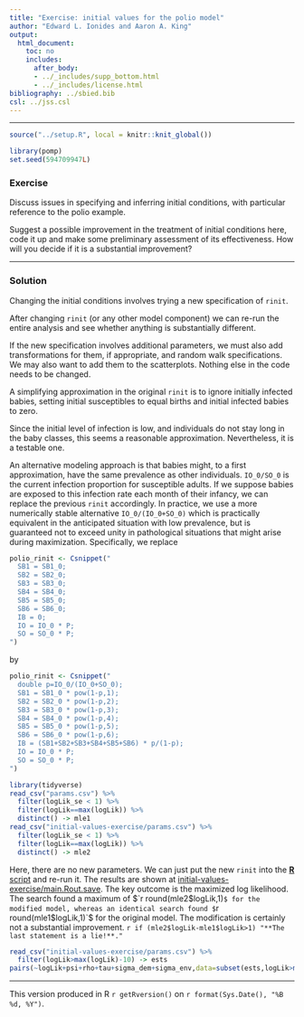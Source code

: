 ```yaml
---
title: "Exercise: initial values for the polio model"
author: "Edward L. Ionides and Aaron A. King"
output:
  html_document:
    toc: no
    includes:
      after_body:
      - ../_includes/supp_bottom.html
      - ../_includes/license.html
bibliography: ../sbied.bib
csl: ../jss.csl
---
```



-----------------------------------

```r
source("../setup.R", local = knitr::knit_global())
```
```r
library(pomp)
set.seed(594709947L)
```


### Exercise

Discuss issues in specifying and inferring initial conditions, with particular reference to the polio example. 

Suggest a possible improvement in the treatment of initial conditions here, code it up and make some preliminary assessment of its effectiveness. How will you decide if it is a substantial improvement? 

---------

### Solution

Changing the initial conditions involves trying a new specification of `rinit`. 

After changing `rinit` (or any other model component) we can re-run the entire analysis and see whether anything is substantially different. 

If the new specification involves additional parameters, we must also add transformations for them, if appropriate, and random walk specifications.
We may also want to add them to the scatterplots. Nothing else in the code needs to be changed.

A simplifying approximation in the original `rinit` is to ignore initially infected babies, setting initial susceptibles to equal births and initial infected babies to zero.

Since the initial level of infection is low, and individuals do not stay long in the baby classes, this seems a reasonable approximation. 
Nevertheless, it is a testable one.

An alternative modeling approach is that babies might, to a first approximation, have the same prevalence as other individuals. `IO_0/SO_0` is the current infection proportion for susceptible adults. If we suppose babies are exposed to this infection rate each month of their infancy, we can replace the previous `rinit` accordingly. In practice, we use a more numerically stable alternative `IO_0/(IO_0+SO_0)` which is practically equivalent in the anticipated situation with low prevalence, but is guaranteed not to exceed unity in pathological situations that might arise during maximization.
Specifically, we replace

```r
polio_rinit <- Csnippet("
  SB1 = SB1_0;
  SB2 = SB2_0;
  SB3 = SB3_0;
  SB4 = SB4_0;
  SB5 = SB5_0;
  SB6 = SB6_0;
  IB = 0;
  IO = IO_0 * P;
  SO = SO_0 * P;
")
```

by

```r
polio_rinit <- Csnippet("
  double p=IO_0/(IO_0+SO_0);
  SB1 = SB1_0 * pow(1-p,1);
  SB2 = SB2_0 * pow(1-p,2);
  SB3 = SB3_0 * pow(1-p,3);
  SB4 = SB4_0 * pow(1-p,4);
  SB5 = SB5_0 * pow(1-p,5);
  SB6 = SB6_0 * pow(1-p,6);
  IB = (SB1+SB2+SB3+SB4+SB5+SB6) * p/(1-p);
  IO = IO_0 * P;
  SO = SO_0 * P;
")
```

```r
library(tidyverse)
read_csv("params.csv") %>%
  filter(logLik_se < 1) %>%
  filter(logLik==max(logLik)) %>%
  distinct() -> mle1
read_csv("initial-values-exercise/params.csv") %>%
  filter(logLik_se < 1) %>%
  filter(logLik==max(logLik)) %>%
  distinct() -> mle2
```
 
Here, there are no new parameters. We can just put the new `rinit` into the [**R** script](./main.R) and re-run it.
The results are shown at [initial-values-exercise/main.Rout.save](initial-values-exercise/main.Rout.save).
The key outcome is the maximized log likelihood.
The search found a maximum of $`r round(mle2$logLik,1)`$ for the modified model, whereas an identical search found $`r round(mle1$logLik,1)`$ for the original model.
The modification is certainly not a substantial improvement.
`r if (mle2$logLik-mle1$logLik>1) "**The last statement is a lie!**."`

```r
read_csv("initial-values-exercise/params.csv") %>%
  filter(logLik>max(logLik)-10) -> ests
pairs(~logLik+psi+rho+tau+sigma_dem+sigma_env,data=subset(ests,logLik>max(logLik)-10))
```

----------------------------------

This version produced in R `r getRversion()` on `r format(Sys.Date(), "%B %d, %Y")`.

